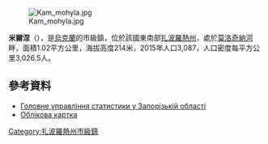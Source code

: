 {{No footnotes|time=2015-09-16T15:08:46+00:00}}
<!-- 檔案不存在 [[Image:Melitopolskyj.jpg|right]] -->
[[Image:Kam_mohyla.jpg|right]]

{{coord|46|56|37|N|35|25|50|E|scale:30000|display=title}}

'''米爾涅'''（{{lang-uk|Мирне}}），是[[烏克蘭|烏克蘭]]的市級鎮，位於該國東南部[[扎波羅熱州|扎波羅熱州]]，處於[[莫洛奇納河|莫洛奇納河]]畔，面積1.02平方公里，海拔高度214米，2015年人口3,087，人口密度每平方公里3,026.5人。

==參考資料==
* [http://www.zp.ukrstat.gov.ua/images/stories/Exp_dem_594_200315.pdf Головне управління статистики у Запорізькій області] {{Wayback|url=http://www.zp.ukrstat.gov.ua/images/stories/Exp_dem_594_200315.pdf |date=20220127232356 }}
* [http://gska2.rada.gov.ua/pls/z7502/A005?rdat1=02.07.2008&rf7571=12433 Облікова картка]{{dead link|date=2018年4月 |bot=InternetArchiveBot |fix-attempted=yes }}

{{DEFAULTSORT:Мирне}}
[[Category:扎波羅熱州市級鎮|Category:扎波羅熱州市級鎮]]


{{Zaporizhia-geo-stub}}